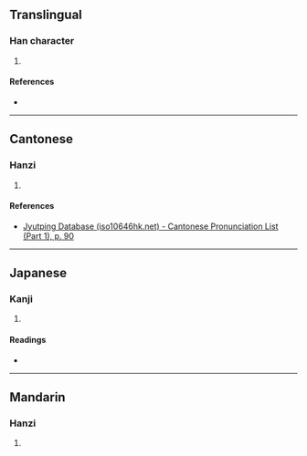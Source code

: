 {{character info/new}}
==Translingual==

===Han character===
{{Han char|rn=36|rad=夕|as=05|sn=8|four=|canj=NIHQM|ids=⿰夕生}}

# {{defn|Han|sort=夕05}}

====References====
* {{Han ref|kx=0247.010|dkj=05765|dj=0491.020|hdz=20863.060|uh=591D|ud=22813}}

----

==Cantonese==

===Hanzi===
{{yue-hanzi|jyut=[[cing4]], [[ceng4]]|y=ching4, cheng4}}

# {{defn|lang=yue|sort=夕05}}

====References====
* [http://www.iso10646hk.net/jp/document/download.jsp Jyutping Database (iso10646hk.net) - Cantonese Pronunciation List (Part 1), p. 90]

----

==Japanese==

===Kanji===
{{ja-kanji|grade=|rs=夕05}}

# {{defn|lang=ja|sort=夕05}}

====Readings====
* {{ja-readings|on=[[せい]] (sei), [[じょう]] (jō), [[そう]] (sō), [[しょう]] (shō)|kun=[[はれる]] (hareru)}}

----

==Mandarin==

===Hanzi===
{{cmn-hanzi|pin=[[qíng]] ([[qing2]])|wg=ch'ing<sup>2</sup>}}

# {{defn|lang=cmn|sort=夕05}}
